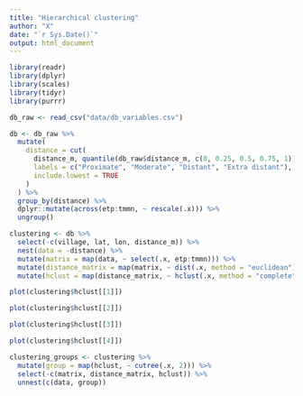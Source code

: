 ```yaml
---
title: "Hierarchical clustering"
author: "X"
date: "`r Sys.Date()`"
output: html_document
---
```


```r
library(readr)
library(dplyr)
library(scales)
library(tidyr)
library(purrr)
```

```r
db_raw <- read_csv("data/db_variables.csv")
```

```r
db <- db_raw %>% 
  mutate(
    distance = cut(
      distance_m, quantile(db_raw$distance_m, c(0, 0.25, 0.5, 0.75, 1)),
      labels = c("Proximate", "Moderate", "Distant", "Extra distant"),
      include.lowest = TRUE
    )
  ) %>% 
  group_by(distance) %>% 
  dplyr::mutate(across(etp:tmmn, ~ rescale(.x))) %>% 
  ungroup()
```

```r
clustering <- db %>% 
  select(-c(village, lat, lon, distance_m)) %>% 
  nest(data = -distance) %>% 
  mutate(matrix = map(data, ~ select(.x, etp:tmmn))) %>% 
  mutate(distance_matrix = map(matrix, ~ dist(.x, method = "euclidean"))) %>% 
  mutate(hclust = map(distance_matrix, ~ hclust(.x, method = "complete")))
```

```r
plot(clustering$hclust[[1]])
```

```r
plot(clustering$hclust[[2]])
```


```r
plot(clustering$hclust[[3]])
```

```r
plot(clustering$hclust[[4]])
```

```r
clustering_groups <- clustering %>% 
  mutate(group = map(hclust, ~ cutree(.x, 2))) %>% 
  select(-c(matrix, distance_matrix, hclust)) %>% 
  unnest(c(data, group))
```





